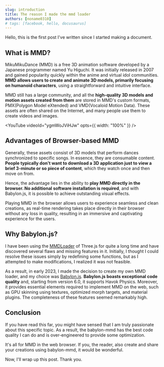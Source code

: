 ```yaml
---
slug: introduction
title: The reason I made the mmd loader
authors: [noname0310]
# tags: [facebook, hello, docusaurus]
---
```


Hello, this is the first post I've written since I started making a document.

## What is MMD?

MikuMikuDance (MMD) is a free 3D animation software developed by a Japanese programmer named Yu Higuchi. It was initially released in 2007 and gained popularity quickly within the anime and virtual idol communities. **MMD allows users to create and animate 3D models, primarily focusing on humanoid characters**, using a straightforward and intuitive interface.

MMD still has a large community, and all the **high-quality 3D models and motion assets created from them** are stored in MMD's custom formats, PMX(Polygon Model eXtended) and VMD(Vocaloid Motion Data). These assets are often shared on the Internet, and many people use them to create videos and images.

<!-- truncate -->


<YouTube
    videoId="ygmWoJViHJw"
    opts={{ width: "100%" }} />

## Advantages of Browser-based MMD

Generally, these assets consist of 3D models that perform dances synchronized to specific songs. In essence, they are consumable content. **People typically don't want to download a 3D application just to view a brief 3-minute or so piece of content**, which they watch once and then move on from.

Hence, the advantage lies in the ability to **play MMD directly in the browser. No additional software installation is required**, and with Babylon.js, it is possible to achieve outstanding visual effects.

Playing MMD in the browser allows users to experience seamless and clean creations, as real-time rendering takes place directly in their browser without any loss in quality, resulting in an immersive and captivating experience for the users.

## Why Babylon.js?

I have been using the [MMDLoader](https://threejs.org/docs/#examples/en/loaders/MMDLoader) of Three.js for quite a long time and have discovered several flaws and missing features in it. Initially, I thought I could resolve these issues simply by redefining some functions, but as I attempted to make modifications, I realized it was not feasible.

As a result, in early 2023, I made the decision to create my own MMD loader, and my choice was [Babylon.js](https://github.com/BabylonJS/Babylon.js). **Babylon.js boasts exceptional code quality** and, starting from version 6.0, it supports Havok Physics. Moreover, it provides essential elements required to implement MMD on the web, such as GPU skinning using textures, optimized morph targets, and material plugins. The completeness of these features seemed remarkably high.

## Conclusion

If you have read this far, you might have sensed that I am truly passionate about this specific topic. As a result, the babylon-mmd has the best code quality I can do and is over-engineered to provide some optimization.

It's all for MMD in the web browser. If you, the reader, also create and share your creations using babylon-mmd, it would be wonderful.

Now, I'll wrap up this post. Thank you.
